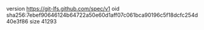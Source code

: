 version https://git-lfs.github.com/spec/v1
oid sha256:7ebef90646124b64722a50e60d1aff07c061bca90196c5f18dcfc254d40e3f86
size 41293
